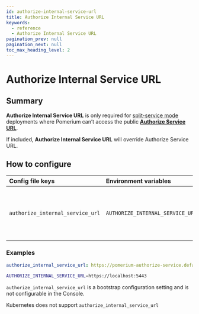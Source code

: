 ```yaml
---
id: authorize-internal-service-url
title: Authorize Internal Service URL
keywords:
  - reference
  - Authorize Internal Service URL
pagination_prev: null
pagination_next: null
toc_max_heading_level: 2
---
```



# Authorize Internal Service URL

## Summary

**Authorize Internal Service URL** is only required for [split-service mode](/docs/core/configuration#all-in-one-and-split-service-modes-split-service-mode) deployments where Pomerium can’t access the public [**Authorize Service URL**](/docs/reference/authorize-service-url).

If included, **Authorize Internal Service URL** will override Authorize Service URL.

## How to configure

<Tabs>
<TabItem value="Core" label="Core">

| **Config file keys** | **Environment variables** | **Type** | **Usage** |
| :-- | :-- | :-- | :-- |
| `authorize_internal_service_url` | `AUTHORIZE_INTERNAL_SERVICE_URL` | `URL` | **required** (Inferred in all-in-one mode to be localhost) |

### Examples

```yaml
authorize_internal_service_url: https://pomerium-authorize-service.default.svc.cluster.local
```

```bash
AUTHORIZE_INTERNAL_SERVICE_URL=https://localhost:5443
```

</TabItem>
<TabItem value="Enterprise" label="Enterprise">

`authorize_internal_service_url` is a bootstrap configuration setting and is not configurable in the Console.

</TabItem>
<TabItem value="Kubernetes" label="Kubernetes">

Kubernetes does not support `authorize_internal_service_url`

</TabItem>
</Tabs>
